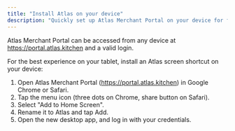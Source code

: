 ```yaml
---
title: "Install Atlas on your device"
description: "Quickly set up Atlas Merchant Portal on your device for faster, seamless access."
---
```


Atlas Merchant Portal can be accessed from any device at <https://portal.atlas.kitchen> and a valid login.

For the best experience on your tablet, install an Atlas screen shortcut on your device:

1. Open Atlas Merchant Portal (<https://portal.atlas.kitchen>) in Google Chrome or Safari.
2. Tap the menu icon (three dots on Chrome, share button on Safari).
3. Select "Add to Home Screen".
4. Rename it to Atlas and tap Add.
5. Open the new desktop app, and log in with your credentials.
